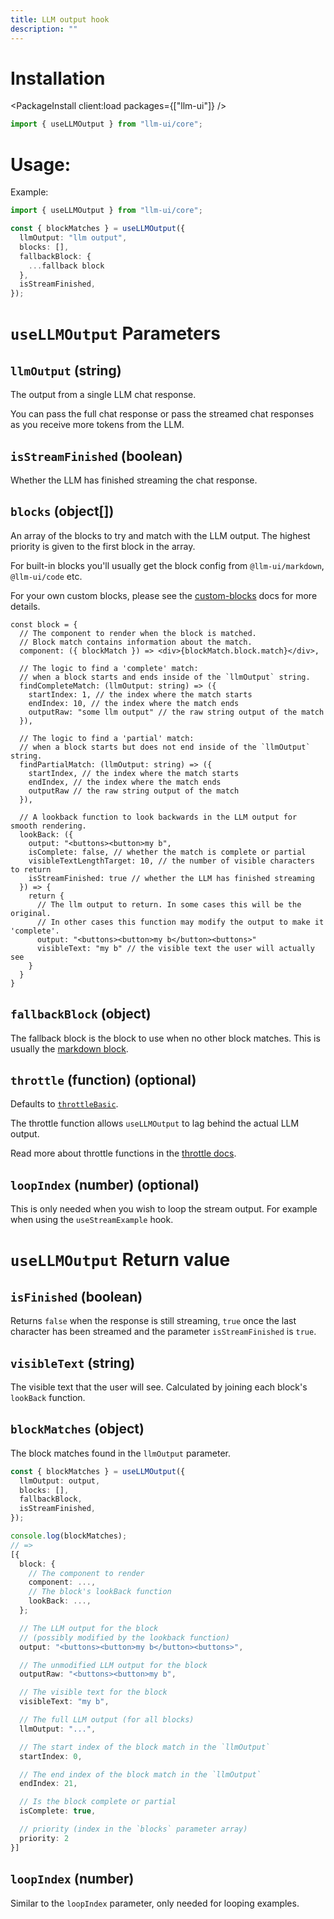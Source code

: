 ```yaml
---
title: LLM output hook
description: ""
---
```



# Installation

<PackageInstall client:load packages={["llm-ui"]} />

```typescript
import { useLLMOutput } from "llm-ui/core";
```

# Usage:

Example:

```typescript
import { useLLMOutput } from "llm-ui/core";

const { blockMatches } = useLLMOutput({
  llmOutput: "llm output",
  blocks: [],
  fallbackBlock: {
    ...fallback block
  },
  isStreamFinished,
});
```

# `useLLMOutput` Parameters

## `llmOutput` (string)

The output from a single LLM chat response.

You can pass the full chat response or pass the streamed chat responses as you receive more tokens from the LLM.

## `isStreamFinished` (boolean)

Whether the LLM has finished streaming the chat response.

## `blocks` (object[])

An array of the blocks to try and match with the LLM output. The highest priority is given to the first block in the array.

For built-in blocks you'll usually get the block config from `@llm-ui/markdown`, `@llm-ui/code` etc.

For your own custom blocks, please see the [custom-blocks](/docs/custom-blocks) docs for more details.

```tsx
const block = {
  // The component to render when the block is matched.
  // Block match contains information about the match.
  component: ({ blockMatch }) => <div>{blockMatch.block.match}</div>,

  // The logic to find a 'complete' match:
  // when a block starts and ends inside of the `llmOutput` string.
  findCompleteMatch: (llmOutput: string) => ({
    startIndex: 1, // the index where the match starts
    endIndex: 10, // the index where the match ends
    outputRaw: "some llm output" // the raw string output of the match
  }),

  // The logic to find a 'partial' match:
  // when a block starts but does not end inside of the `llmOutput` string.
  findPartialMatch: (llmOutput: string) => ({
    startIndex, // the index where the match starts
    endIndex, // the index where the match ends
    outputRaw // the raw string output of the match
  }),

  // A lookback function to look backwards in the LLM output for smooth rendering.
  lookBack: ({
    output: "<buttons><button>my b",
    isComplete: false, // whether the match is complete or partial
    visibleTextLengthTarget: 10, // the number of visible characters to return
    isStreamFinished: true // whether the LLM has finished streaming
  }) => {
    return {
      // The llm output to return. In some cases this will be the original.
      // In other cases this function may modify the output to make it 'complete'.
      output: "<buttons><button>my b</button><buttons>"
      visibleText: "my b" // the visible text the user will actually see
    }
  }
}
```

## `fallbackBlock` (object)

The fallback block is the block to use when no other block matches. This is usually the [markdown block](/docs/markdown-block).

## `throttle` (function) (optional)

Defaults to [`throttleBasic`](/docs/advanced/throttle-functions#basic).

The throttle function allows `useLLMOutput` to lag behind the actual LLM output.

Read more about throttle functions in the [throttle docs](/docs/advanced/throttle-functions).

## `loopIndex` (number) (optional)

This is only needed when you wish to loop the stream output. For example when using the `useStreamExample` hook.

# `useLLMOutput` Return value

## `isFinished` (boolean)

Returns `false` when the response is still streaming, `true` once the last character has been streamed and the parameter `isStreamFinished` is `true`.

## `visibleText` (string)

The visible text that the user will see. Calculated by joining each block's `lookBack` function.

## `blockMatches` (object)

The block matches found in the `llmOutput` parameter.

```typescript
const { blockMatches } = useLLMOutput({
  llmOutput: output,
  blocks: [],
  fallbackBlock,
  isStreamFinished,
});

console.log(blockMatches);
// =>
[{
  block: {
    // The component to render
    component: ...,
    // The block's lookBack function
    lookBack: ...,
  };

  // The LLM output for the block
  // (possibly modified by the lookback function)
  output: "<buttons><button>my b</button><buttons>",

  // The unmodified LLM output for the block
  outputRaw: "<buttons><button>my b",

  // The visible text for the block
  visibleText: "my b",

  // The full LLM output (for all blocks)
  llmOutput: "...",

  // The start index of the block match in the `llmOutput`
  startIndex: 0,

  // The end index of the block match in the `llmOutput`
  endIndex: 21,

  // Is the block complete or partial
  isComplete: true,

  // priority (index in the `blocks` parameter array)
  priority: 2
}]
```

## `loopIndex` (number)

Similar to the `loopIndex` parameter, only needed for looping examples.
